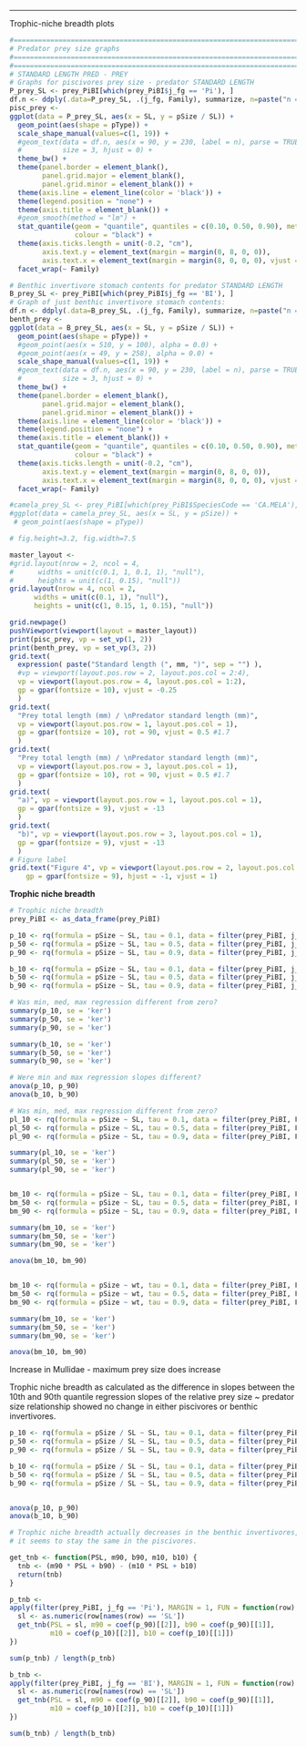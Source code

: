 
--------------------------------------------------------------------------------

Trophic-niche breadth plots

```r
#===============================================================================
# Predator prey size graphs
#===============================================================================
#===============================================================================
# STANDARD LENGTH PRED - PREY
# Graphs for piscivores prey size - predator STANDARD LENGTH
P_prey_SL <- prey_PiBI[which(prey_PiBI$j_fg == 'Pi'), ]
df.n <- ddply(.data=P_prey_SL, .(j_fg, Family), summarize, n=paste("n ==", length(SL)))
pisc_prey <-
ggplot(data = P_prey_SL, aes(x = SL, y = pSize / SL)) +
  geom_point(aes(shape = pType)) +
  scale_shape_manual(values=c(1, 19)) +
  #geom_text(data = df.n, aes(x = 90, y = 230, label = n), parse = TRUE, 
  #          size = 3, hjust = 0) +
  theme_bw() +
  theme(panel.border = element_blank(),
        panel.grid.major = element_blank(),
        panel.grid.minor = element_blank()) +
  theme(axis.line = element_line(color = 'black')) +
  theme(legend.position = "none") +
  theme(axis.title = element_blank()) +
  #geom_smooth(method = "lm") +
  stat_quantile(geom = "quantile", quantiles = c(0.10, 0.50, 0.90), method = "rq", 
                colour = "black") +
  theme(axis.ticks.length = unit(-0.2, "cm"),
        axis.text.y = element_text(margin = margin(0, 8, 0, 0)), 
        axis.text.x = element_text(margin = margin(8, 0, 0, 0), vjust = 1)) + 
  facet_wrap(~ Family)

# Benthic invertivore stomach contents for predator STANDARD LENGTH
B_prey_SL <- prey_PiBI[which(prey_PiBI$j_fg == 'BI'), ]
# Graph of just benthic invertivore stomach contents:
df.n <- ddply(.data=B_prey_SL, .(j_fg, Family), summarize, n=paste("n ==", length(j_fg)))
benth_prey <- 
ggplot(data = B_prey_SL, aes(x = SL, y = pSize / SL)) +
  geom_point(aes(shape = pType)) +
  #geom_point(aes(x = 510, y = 100), alpha = 0.0) +
  #geom_point(aes(x = 49, y = 258), alpha = 0.0) +
  scale_shape_manual(values=c(1, 19)) +
  #geom_text(data = df.n, aes(x = 90, y = 230, label = n), parse = TRUE, 
  #          size = 3, hjust = 0) +
  theme_bw() +
  theme(panel.border = element_blank(),
        panel.grid.major = element_blank(),
        panel.grid.minor = element_blank()) +
  theme(axis.line = element_line(color = 'black')) +
  theme(legend.position = "none") +
  theme(axis.title = element_blank()) +
  stat_quantile(geom = "quantile", quantiles = c(0.10, 0.50, 0.90), method = "rq", 
                colour = "black") +
  theme(axis.ticks.length = unit(-0.2, "cm"), 
        axis.text.y = element_text(margin = margin(0, 8, 0, 0)), 
        axis.text.x = element_text(margin = margin(8, 0, 0, 0), vjust = 1)) + 
  facet_wrap(~ Family)

#camela_prey_SL <- prey_PiBI[which(prey_PiBI$SpeciesCode == 'CA.MELA'), ]
#ggplot(data = camela_prey_SL, aes(x = SL, y = pSize)) +
 # geom_point(aes(shape = pType))
```


```r

# fig.height=3.2, fig.width=7.5

master_layout <- 
#grid.layout(nrow = 2, ncol = 4, 
#      widths = unit(c(0.1, 1, 0.1, 1), "null"),
#      heights = unit(c(1, 0.15), "null"))
grid.layout(nrow = 4, ncol = 2, 
      widths = unit(c(0.1, 1), "null"),
      heights = unit(c(1, 0.15, 1, 0.15), "null"))

grid.newpage()
pushViewport(viewport(layout = master_layout))
print(pisc_prey, vp = set_vp(1, 2))
print(benth_prey, vp = set_vp(3, 2))
grid.text(
  expression( paste("Standard length (", mm, ")", sep = "") ), 
  #vp = viewport(layout.pos.row = 2, layout.pos.col = 2:4), 
  vp = viewport(layout.pos.row = 4, layout.pos.col = 1:2), 
  gp = gpar(fontsize = 10), vjust = -0.25
  )
grid.text(
  "Prey total length (mm) / \nPredator standard length (mm)",
  vp = viewport(layout.pos.row = 1, layout.pos.col = 1), 
  gp = gpar(fontsize = 10), rot = 90, vjust = 0.5 #1.7
  )
grid.text(
  "Prey total length (mm) / \nPredator standard length (mm)",
  vp = viewport(layout.pos.row = 3, layout.pos.col = 1), 
  gp = gpar(fontsize = 10), rot = 90, vjust = 0.5 #1.7
  )
grid.text(
  "a)", vp = viewport(layout.pos.row = 1, layout.pos.col = 1), 
  gp = gpar(fontsize = 9), vjust = -13
  )
grid.text(
  "b)", vp = viewport(layout.pos.row = 3, layout.pos.col = 1), 
  gp = gpar(fontsize = 9), vjust = -13
  )
# Figure label
grid.text("Figure 4", vp = viewport(layout.pos.row = 2, layout.pos.col = 1), 
    gp = gpar(fontsize = 9), hjust = -1, vjust = 1)
```



**Trophic niche breadth**  

```r

# Trophic niche breadth
prey_PiBI <- as_data_frame(prey_PiBI)

p_10 <- rq(formula = pSize ~ SL, tau = 0.1, data = filter(prey_PiBI, j_fg == 'Pi'))
p_50 <- rq(formula = pSize ~ SL, tau = 0.5, data = filter(prey_PiBI, j_fg == 'Pi'))
p_90 <- rq(formula = pSize ~ SL, tau = 0.9, data = filter(prey_PiBI, j_fg == 'Pi'))

b_10 <- rq(formula = pSize ~ SL, tau = 0.1, data = filter(prey_PiBI, j_fg == 'BI'))
b_50 <- rq(formula = pSize ~ SL, tau = 0.5, data = filter(prey_PiBI, j_fg == 'BI'))
b_90 <- rq(formula = pSize ~ SL, tau = 0.9, data = filter(prey_PiBI, j_fg == 'BI'))

# Was min, med, max regression different from zero?
summary(p_10, se = 'ker')
summary(p_50, se = 'ker')
summary(p_90, se = 'ker')

summary(b_10, se = 'ker')
summary(b_50, se = 'ker')
summary(b_90, se = 'ker')

# Were min and max regression slopes different?
anova(p_10, p_90)
anova(b_10, b_90)

# Was min, med, max regression different from zero?
pl_10 <- rq(formula = pSize ~ SL, tau = 0.1, data = filter(prey_PiBI, Family == 'Lutjanidae'))
pl_50 <- rq(formula = pSize ~ SL, tau = 0.5, data = filter(prey_PiBI, Family == 'Lutjanidae'))
pl_90 <- rq(formula = pSize ~ SL, tau = 0.9, data = filter(prey_PiBI, Family == 'Lutjanidae'))

summary(pl_10, se = 'ker')
summary(pl_50, se = 'ker')
summary(pl_90, se = 'ker')


bm_10 <- rq(formula = pSize ~ SL, tau = 0.1, data = filter(prey_PiBI, Family == 'Mullidae'))
bm_50 <- rq(formula = pSize ~ SL, tau = 0.5, data = filter(prey_PiBI, Family == 'Mullidae'))
bm_90 <- rq(formula = pSize ~ SL, tau = 0.9, data = filter(prey_PiBI, Family == 'Mullidae'))

summary(bm_10, se = 'ker')
summary(bm_50, se = 'ker')
summary(bm_90, se = 'ker')

anova(bm_10, bm_90)


bm_10 <- rq(formula = pSize ~ wt, tau = 0.1, data = filter(prey_PiBI, Family == 'Mullidae'))
bm_50 <- rq(formula = pSize ~ wt, tau = 0.5, data = filter(prey_PiBI, Family == 'Mullidae'))
bm_90 <- rq(formula = pSize ~ wt, tau = 0.9, data = filter(prey_PiBI, Family == 'Mullidae'))

summary(bm_10, se = 'ker')
summary(bm_50, se = 'ker')
summary(bm_90, se = 'ker')

anova(bm_10, bm_90)

```

Increase in Mullidae - maximum prey size does increase

Trophic niche breadth as calculated as the difference in slopes between the 10th and 90th quantile regression slopes of the relative prey size ~ predator size relationship showed no change in either piscivores or benthic invertivores. 

```r
p_10 <- rq(formula = pSize / SL ~ SL, tau = 0.1, data = filter(prey_PiBI, j_fg == 'Pi'))
p_50 <- rq(formula = pSize / SL ~ SL, tau = 0.5, data = filter(prey_PiBI, j_fg == 'Pi'))
p_90 <- rq(formula = pSize / SL ~ SL, tau = 0.9, data = filter(prey_PiBI, j_fg == 'Pi'))

b_10 <- rq(formula = pSize / SL ~ SL, tau = 0.1, data = filter(prey_PiBI, j_fg == 'BI'))
b_50 <- rq(formula = pSize / SL ~ SL, tau = 0.5, data = filter(prey_PiBI, j_fg == 'BI'))
b_90 <- rq(formula = pSize / SL ~ SL, tau = 0.9, data = filter(prey_PiBI, j_fg == 'BI'))


anova(p_10, p_90)
anova(b_10, b_90)

```

```r
# Trophic niche breadth actually decreases in the benthic invertivores, whereas 
# it seems to stay the same in the piscivores. 

get_tnb <- function(PSL, m90, b90, m10, b10) { 
  tnb <- (m90 * PSL + b90) - (m10 * PSL + b10)
  return(tnb)
}

p_tnb <- 
apply(filter(prey_PiBI, j_fg == 'Pi'), MARGIN = 1, FUN = function(row) {
  sl <- as.numeric(row[names(row) == 'SL'])
  get_tnb(PSL = sl, m90 = coef(p_90)[[2]], b90 = coef(p_90)[[1]], 
          m10 = coef(p_10)[[2]], b10 = coef(p_10)[[1]])
})

sum(p_tnb) / length(p_tnb)

b_tnb <- 
apply(filter(prey_PiBI, j_fg == 'BI'), MARGIN = 1, FUN = function(row) {
  sl <- as.numeric(row[names(row) == 'SL'])
  get_tnb(PSL = sl, m90 = coef(p_90)[[2]], b90 = coef(p_90)[[1]], 
          m10 = coef(p_10)[[2]], b10 = coef(p_10)[[1]])
})

sum(b_tnb) / length(b_tnb)

```